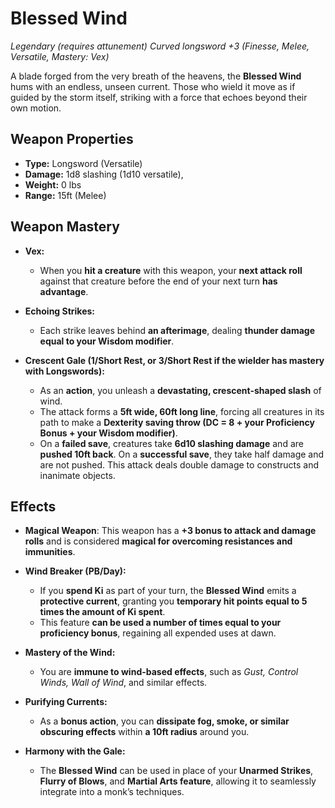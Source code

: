 # Blessed Wind

_Legendary (requires attunement)_
_Curved longsword +3 (Finesse, Melee, Versatile, Mastery: Vex)_

A blade forged from the very breath of the heavens, the **Blessed Wind** hums with an endless, unseen current. Those who wield it move as if guided by the storm itself, striking with a force that echoes beyond their own motion.

## Weapon Properties

- **Type:** Longsword (Versatile)
- **Damage:** 1d8 slashing (1d10 versatile),
- **Weight:** 0 lbs
- **Range:** 15ft (Melee)

## Weapon Mastery

- **Vex:**

  - When you **hit a creature** with this weapon, your **next attack roll** against that creature before the end of your next turn **has advantage**.

- **Echoing Strikes:**

  - Each strike leaves behind **an afterimage**, dealing **thunder damage equal to your Wisdom modifier**.

- **Crescent Gale (1/Short Rest, or 3/Short Rest if the wielder has mastery with Longswords):**
  - As an **action**, you unleash a **devastating, crescent-shaped slash** of wind.
  - The attack forms a **5ft wide, 60ft long line**, forcing all creatures in its path to make a **Dexterity saving throw (DC = 8 + your Proficiency Bonus + your Wisdom modifier)**.
  - On a **failed save**, creatures take **6d10 slashing damage** and are **pushed 10ft back**. On a **successful save**, they take half damage and are not pushed. This attack deals double damage to constructs and inanimate objects.

## Effects

- **Magical Weapon**: This weapon has a **+3 bonus to attack and damage rolls** and is considered **magical for overcoming resistances and immunities**.

- **Wind Breaker (PB/Day):**

  - If you **spend Ki** as part of your turn, the **Blessed Wind** emits a **protective current**, granting you **temporary hit points equal to 5 times the amount of Ki spent**.
  - This feature **can be used a number of times equal to your proficiency bonus**, regaining all expended uses at dawn.

- **Mastery of the Wind:**

  - You are **immune to wind-based effects**, such as _Gust, Control Winds, Wall of Wind_, and similar effects.

- **Purifying Currents:**

  - As a **bonus action**, you can **dissipate fog, smoke, or similar obscuring effects** within **a 10ft radius** around you.

- **Harmony with the Gale:**

  - The **Blessed Wind** can be used in place of your **Unarmed Strikes**, **Flurry of Blows**, and **Martial Arts feature**, allowing it to seamlessly integrate into a monk’s techniques.
